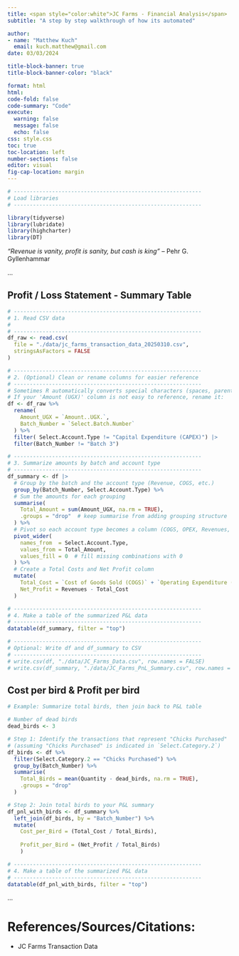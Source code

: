 ```yaml
---
title: <span style="color:white">JC Farms - Financial Analysis</span>
subtitle: "A step by step walkthrough of how its automated"

author: 
- name: "Matthew Kuch"
  email: kuch.matthew@gmail.com
date: 03/03/2024

title-block-banner: true
title-block-banner-color: "black"

format: html
html:
code-fold: false
code-summary: "Code"
execute: 
  warning: false
  message: false
  echo: false
css: style.css
toc: true
toc-location: left
number-sections: false
editor: visual
fig-cap-location: margin
---
```


```r


# -----------------------------------------------------------
# Load libraries
# -----------------------------------------------------------

library(tidyverse)
library(lubridate)
library(highcharter)
library(DT)


```

*"Revenue is vanity, profit is sanity, but cash is king"* – Pehr G. Gyllenhammar

...

## Profit / Loss Statement - Summary Table

```r


# -----------------------------------------------------------
# 1. Read CSV data
#    
# -----------------------------------------------------------
df_raw <- read.csv(
  file = "./data/jc_farms_transaction_data_20250310.csv",
  stringsAsFactors = FALSE
)

# -----------------------------------------------------------
# 2. (Optional) Clean or rename columns for easier reference
# -----------------------------------------------------------
# Sometimes R automatically converts special characters (spaces, parentheses).
# If your 'Amount (UGX)' column is not easy to reference, rename it:
df <- df_raw %>%
  rename(
    Amount_UGX = `Amount..UGX.`,
    Batch_Number = `Select.Batch.Number`
  ) %>%
  filter( Select.Account.Type != "Capital Expenditure (CAPEX)") |> 
  filter(Batch_Number != "Batch 3")

# -----------------------------------------------------------
# 3. Summarize amounts by batch and account type
# -----------------------------------------------------------
df_summary <- df |> 
  # Group by the batch and the account type (Revenue, COGS, etc.)
  group_by(Batch_Number, Select.Account.Type) %>%
  # Sum the amounts for each grouping
  summarise(
    Total_Amount = sum(Amount_UGX, na.rm = TRUE),
    .groups = "drop"  # keep summarise from adding grouping structure
  ) %>%
  # Pivot so each account type becomes a column (COGS, OPEX, Revenues, CAPEX)
  pivot_wider(
    names_from  = Select.Account.Type,
    values_from = Total_Amount,
    values_fill = 0  # fill missing combinations with 0
  ) %>%
  # Create a Total Costs and Net Profit column
  mutate(
    Total_Cost = `Cost of Goods Sold (COGS)` + `Operating Expenditure (OPEX)`,
    Net_Profit = Revenues - Total_Cost
  )

# -----------------------------------------------------------
# 4. Make a table of the summarized P&L data
# -----------------------------------------------------------
datatable(df_summary, filter = "top")

# -----------------------------------------------------------
# Optional: Write df and df_summary to CSV 
# -----------------------------------------------------------
# write.csv(df, "./data/JC_Farms_Data.csv", row.names = FALSE)
# write.csv(df_summary, "./data/JC_Farms_PnL_Summary.csv", row.names = FALSE)

```

## Cost per bird & Profit per bird

```r

# Example: Summarize total birds, then join back to P&L table

# Number of dead birds
dead_birds <- 3

# Step 1: Identify the transactions that represent "Chicks Purchased"
# (assuming "Chicks Purchased" is indicated in `Select.Category.2`)
df_birds <- df %>%
  filter(Select.Category.2 == "Chicks Purchased") %>%
  group_by(Batch_Number) %>%
  summarise(
    Total_Birds = mean(Quantity - dead_birds, na.rm = TRUE),
    .groups = "drop"
  )

# Step 2: Join total birds to your P&L summary
df_pnl_with_birds <- df_summary %>%
  left_join(df_birds, by = "Batch_Number") %>%
  mutate(
    Cost_per_Bird = (Total_Cost / Total_Birds),
    
    Profit_per_Bird = (Net_Profit / Total_Birds)
    )

# -----------------------------------------------------------
# 4. Make a table of the summarized P&L data
# -----------------------------------------------------------
datatable(df_pnl_with_birds, filter = "top")

```

...

# References/Sources/Citations:

-   JC Farms Transaction Data
